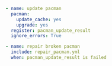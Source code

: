 <CodeSurferLayout>

```yaml title="React to errors"
- name: update pacman
  pacman: 
    update_cache: yes
    upgrade: yes
  register: pacman_update_result
  ignore_errors: True

- name: repair broken pacman
  include: repair_pacman.yml
  when: pacman_update_result is failed
```

```diff 6 subtitle="we don't care for this one"
```

```diff 5,10 subtitle="save and check for result"
```

</CodeSurferLayout>
